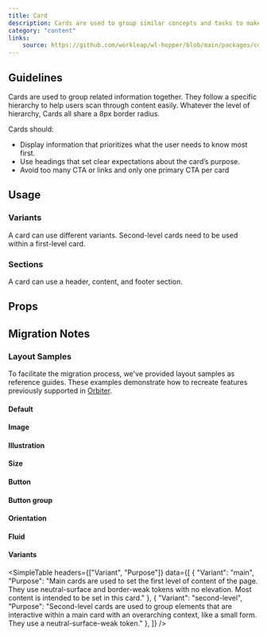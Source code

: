 ```yaml
---
title: Card
description: Cards are used to group similar concepts and tasks to make it easier for users to scan, read and get things done.
category: "content"
links:
    source: https://github.com/workleap/wl-hopper/blob/main/packages/components/src/card/src/Card.tsx
---
```


<Example src="card/docs/preview" isOpen />

## Guidelines

Cards are used to group related information together. They follow a specific hierarchy to help users scan through content easily.
Whatever the level of hierarchy, Cards all share a 8px border radius.

Cards should:

- Display information that prioritizes what the user needs to know most first.
- Use headings that set clear expectations about the card’s purpose.
- Avoid too many CTA or links and only one primary CTA per card

## Usage

### Variants

A card can use different variants. Second-level cards need to be used within a first-level card.

<Example src="card/docs/variant" />

### Sections

A card can use a header, content, and footer section.

<Example src="card/docs/sections" />

## Props

<PropTable component="Card" />

## Migration Notes

<MigrateGuide src="card/docs/migration-notes" />

### Layout Samples

To facilitate the migration process, we've provided layout samples as reference guides. These examples demonstrate how to recreate features previously supported in [Orbiter](https://wl-orbiter-website.netlify.app/?path=/docs/card--default-story).

#### Default

<Example src="card/docs/migration/default" />

#### Image

<Example src="card/docs/migration/image" />

#### Illustration

<Example src="card/docs/migration/illustration" />

#### Size

<Example src="card/docs/migration/size" />

#### Button

<Example src="card/docs/migration/button" />

#### Button group

<Example src="card/docs/migration/buttongroup" />


#### Orientation

<Example src="card/docs/migration/orientation" />


#### Fluid

<Example src="card/docs/migration/fluid" />

#### Variants

<SimpleTable
    headers={["Variant", "Purpose"]}
    data={[
        { "Variant": "main",  "Purpose": "Main cards are used to set the first level of content of the page.  They use neutral-surface and border-weak tokens with no elevation. Most content is intended to be set in this card." },
        { "Variant": "second-level",  "Purpose":  "Second-level cards are used to group elements that are interactive within a main card with an overarching context, like a small form. They use a neutral-surface-weak token." },
    ]}
/>

